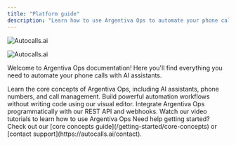 ```yaml
---
title: "Platform guide"
description: "Learn how to use Argentiva Ops to automate your phone calls with AI"
---
```


<img
  className="block dark:hidden"
  src="https://autocalls.ai/ogimage-en.jpg"
  alt="Autocalls.ai"
/>

<img
  className="hidden dark:block"
  src="https://autocalls.ai/ogimage-en.jpg"
  alt="Autocalls.ai"
/>

Welcome to Argentiva Ops documentation! Here you'll find everything you need to automate your phone calls with AI assistants.

<CardGroup cols={2}>
  <Card title="Platform Guide" icon="book" color="#06df4b" href="/platform-guide/overview">
    Learn the core concepts of Argentiva Ops, including AI assistants, phone
    numbers, and call management.
  </Card>
  <Card title="No-Code Automation" icon="wand-magic-sparkles" color="pink" href="/automation-platform/introduction">
    Build powerful automation workflows without writing code using our visual
    editor.
  </Card>
  <Card title="API Reference" icon="code" color="blue" href="/api-reference/introduction">
    Integrate Argentiva Ops programmatically with our REST API and webhooks.
  </Card>
  <Card title="Video tutorials" icon="video" color="red" href="/automation-platform/tutorials/">
    Watch our video tutorials to learn how to use Argentiva Ops
  </Card>
</CardGroup>

<Note>
  Need help getting started? Check out our [core concepts
  guide](/getting-started/core-concepts) or [contact
  support](https://autocalls.ai/contact).
</Note>